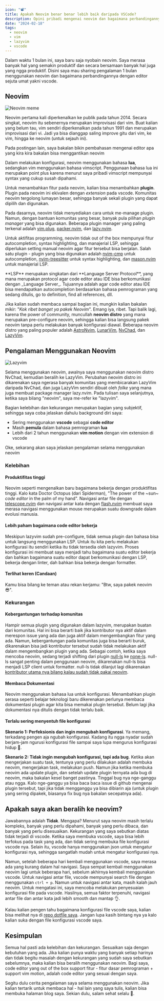 ```yaml
---
icon: "📽️"
title: Apakah Neovim benar benar lebih baik daripada VSCode?
description: Opini pribadi mengenai neovim dan bagaimana perbandingannya dengan modern code editor seperti vscode
date: "2024-02-18"
tags:
  - neovim
  - vim
  - lazyvim
  - vscode
---
```


Dalam waktu 1 bulan ini, saya baru saja nyobain neovim. Saya merasa banyak hal yang semakin produktif dan secara bersamaan banyak hal juga yang ngga produktif. Disini saya mau sharing pengalaman 1 bulan menggunakan neovim dan bagaimana perbandingannya dengan editor sejuta umat yakni vscode.

## Neovim

<Image
  src="https://miro.medium.com/v2/resize:fit:1152/0*GV9sbK_g6fiNqsuS.jpg"
  alt="Neovim meme"
  size={300}
/>

Neovim pertama kali diperkenalkan ke publik pada tahun 2014. Secara singkat, neovim itu sebenernya merupakan improvisasi dari vim. Buat kalian yang belum tau, vim sendiri diperkenalkan pada tahun 1991 dan merupakan improvisasi dari vi. Jadi ya bisa dianggap saling improve gitu dari vim, ke vim, hingga ke neovim (untuk sejauh ini).

<Alert>
  Pada postingan lain, saya bakalan bikin pembahasan mengenai editor apa yang
  kira kira bakalan bisa menggantikan neovim
</Alert>

Dalam melakukan konfigurasi, neovim menggunakan bahasa **lua**, sedangkan vim menggunakan bahasa vimscript. Penggunaan bahasa lua ini merupakan point plus karena menurut saya pribadi vimscript mempunyai syntax yang cukup susah dipahami.

Untuk menambahkan fitur pada neovim, kalian bisa menambahkan **plugin**. Plugin pada neovim ini ekivalen dengan _extension_ pada vscode. Komunitas neovim tergolong lumayan besar, sehingga banyak sekali plugin yang dapat dipilih dan digunakan.

Pada dasarnya, neovim tidak menyediakan cara untuk me-manage plugin. Namun, dengan bantuan komunitas yang besar, banyak pula pilihan _plugin manager_ yang bisa digunakan. Beberapa plugin manager yang paling terkenal adalah [vim.plug](https://github.com/junegunn/vim-plug), [packer.nvim](https://github.com/wbthomason/packer.nvim), dan [lazy.nvim](https://github.com/folke/lazy.nvim).

Untuk aktifitas programming, neovim tidak out of the box mempunyai fitur autocompletion, syntax highlighting, dan manajerial LSP, sehingga diperlukan setting manual neovim agar fitur tersebut bisa berjalan. Salah satu plugin - plugin yang bisa digunakan adalah [nvim-cmp](https://github.com/hrsh7th/nvim-cmp) untuk autocompletion, [nvim-treesitter](https://github.com/nvim-treesitter/nvim-treesitter) untuk syntax highlighting, dan [mason.nvim](https://github.com/williamboman/mason.nvim) untuk manajerial LSP.

<Alert>
  **LSP** merupakan singkatan dari **Language Server Protocol**, yang mana
  merupakan protocol agar code editor atau IDE bisa berkomunikasi dengan
  _Language Server_. Tujuannya adalah agar code editor atau IDE bisa mendapatkan
  autocompletion berdasarkan bahasa pemrograman yang sedang ditulis, go to
  definition, find all references, dll.
</Alert>

Jika kalian sudah membaca sampai bagian ini, mungkin kalian bakalan mikir: "_Kok ribet banget ya pakek Neovim_". Emang iya, ribet. Tapi balik lagi, karena the power of community, muncullah **neovim distro** yang mana merupakan pre-configure neovim, sehingga kalian bisa langsung pakek neovim tanpa perlu melakukan banyak konfigurasi diawal. Beberapa neovim distro yang paling populer adalah [AstroNvim](https://astronvim.com), [LunarVim](https://www.lunarvim.org), [NvChad](https://nvchad.com), dan [LazyVim](https://www.lazyvim.org).

## Pengalaman Menggunakan Neovim

<Image
  src="https://user-images.githubusercontent.com/292349/213447056-92290767-ea16-430c-8727-ce994c93e9cc.png"
  alt="Lazyvim"
  size={1000}
  caption="LazyVim"
/>

Selama menggunakan neovim, awalnya saya menggunakan neovim distro NvChad, kemudian beralih ke LazyVim. Perubahan neovim distro ini dikarenakan saya ngerasa banyak komunitas yang membicarakan LazyVim daripada NvChad, dan juga LazyVim sendiri dibuat oleh _folke_ yang mana juga membuat package manager lazy.nvim. Pada tulisan saya selanjutnya, ketika saya bilang "neovim", saya me-refer ke "lazyvim".

Bagian kelebihan dan kekurangan merupakan bagian yang subjektif, sehingga saya coba jelaskan dahulu background diri saya:

- Sering menggunakan **vscode** sebagai **code editor**
- Masih **pemula** dalam bahasa pemrograman **lua**
- Lebih dari 2 tahun menggunakan **vim motion** dengan vim extension di vscode

Oke, sekarang akan saya jelaskan pengalaman selama menggunakan neovim

### Kelebihan

#### Produktifitas tinggi

Neovim seperti mengenalkan baru bagaimana bekerja dengan produktifitas tinggi. Kalo kata Doctor Octopus (dari Spiderman), "The power of the ~sun~ _code editor_ in the palm of my hand". Navigasi antar file dengan [telescope.nvim](https://github.com/nvim-telescope/telescope.nvim) dan navigasi antar kata dengan [flash.nvim](https://github.com/folke/flash.nvim) membuat saya merasa navigasi menggunakan mouse merupakan suatu downgrade dalam evolusi manusia.

#### Lebih paham bagaimana code editor bekerja

Meskipun lazyvim sudah pre-configure, tidak semua plugin dan bahasa bisa untuk langsung menggunakan LSP. Untuk itu kita perlu melakukan konfigurasi itu sendiri ketika itu tidak tersedia oleh lazyvim. Proses konfigurasi ini membuat saya menjadi tahu bagaimana suatu editor bekerja dan bahkan bagaimana suatu editor dapat berkomunikasi dengan LSP, bekerja dengan linter, dah bahkan bisa bekerja dengan formatter.

#### Terlihat keren (Candaan)

Kamu bisa bilang ke teman atau rekan kerjamu: "Btw, saya pakek neovim 😎".

### Kekurangan

#### Kebergantungan terhadap komunitas

Hampir semua plugin yang digunakan dalam lazyvim, merupakan buatan dari komunitas. Hal ini bisa berarti baik jika kontributor nya aktif dalam merespon issue yang ada dan juga aktif dalam mengembangkan fitur yang ada. Namun, kebergantungan pada komunitas juga bisa berarti buruk, dikarenakan bisa jadi kontributor tersebut sudah tidak melakukan aktif dalam mengembangkan plugin yang ada. Sebagai contoh, ketika saya mencoba neovim, sedang terjadi shifting dari plugin [null-ls](https://github.com/jose-elias-alvarez/null-ls.nvim) ke [none-ls](https://github.com/nvimtools/none-ls.nvim). null-ls sangat penting dalam penggunaan neovim, dikarenakan null-ls bisa menjadi LSP client untuk formatter. null-ls tidak dilanjut lagi dikarenakan [kontributor utama nya bilang kalau sudah tidak pakai neovim](https://github.com/jose-elias-alvarez/null-ls.nvim/issues/1621).

#### Membaca Dokumentasi

Neovim menggunakan bahasa lua untuk konfigurasi. Menambahkan plugin serasa seperti belajar teknologi baru dikerenakan perlunya membaca dokumentasi plugin agar kita bisa memakai plugin tersebut. Belum lagi jika dokumentasi nya ditulis dengan tidak terlalu baik.

#### Terlalu sering menyentuh file konfigurasi

**Skenario 1: Perfeksionis dan ingin mengubah konfigurasi**. Ya memang, terkadang pengen aja ngubah konfigurasi. Kadang itu ngga nyadar sudah berjam-jam ngurusi konfigurasi file sampai saya lupa mengurus konfigurasi hidup 🥲.

**Skenario 2: Tidak ingin mengubah konfigurasi, tapi ada bug**. Ketika akan mengerjakan suatu task, tentunya yang perlu dilakukan adalah membuka neovim, mengerjakan task, melakukan push. Namun jika ketika membuka neovim ada update plugin, dan setelah update plugin ternyata ada bug di neovim, maka bakalan kesel banget pastinya. Tinggal bug nya nge-ganggu atau ngga. Kalo nge-ganggu ya bisa baca baca issue di github mengenai plugin tersebut, tapi jika tidak mengganggu ya bisa dibiarin aja (untuk plugin yang sering dipakek, biasanya fix bug nya bakalan secepatnya ada).

## Apakah saya akan beralih ke neovim?

Jawabannya adalah **Tidak**. Mengapa? Menurut saya neovim masih terlalu kompleks, banyak yang perlu dipahami, banyak yang perlu dibaca, dan banyak yang perlu disesuaikan. Kekurangan yang saya sebutkan diatas tidak terjadi di vscode. Ketika saya membuka vscode, saya bisa lebih terfokus pada task yang ada, dan tidak sering membuka file konfigurasi vscode nya. Selain itu, vscode hanya menggunakan json untuk mengatur konfigurasi nya, sehingga sangatlah mudah untuk mengatur konfigurasi nya.

Namun, setelah beberapa hari kembali menggunakan vscode, saya merasa ada yang kurang dalam hal navigasi. Saya sempat kembali menggunakan neovim lagi untuk beberapa hari, sebelum akhirnya kembali menggunakan vscode. Untuk navigasi antar file, vscode mempunyai search file dengan menggunakan `ctrl + p`. Namun untuk navigasi antar kata, masih kalah jauh neovim. Untuk mengatasi ini, saya mencoba melakukan penyesuaian konfigurasi file pada vscode. Hasilnya, semua faktor terpenuhi, navigasi antar file dan antar kata jadi lebih smooth dan mantap 👌.

Kalau kalian pengen tahu bagaimana konfigurasi file vscode saya, kalian bisa melihat nya di [repo dotfile saya](https://github.com/alfariiizi/dotfiles/tree/main/dot_config/private_Code/User). Jangan lupa kasih bintang nya ya kalo kalian suka dengan file konfigurasi vscode saya.

## Kesimpulan

Semua hal pasti ada kelebihan dan kekurangan. Sesuaikan saja dengan kebutuhan yang ada. Jika kalian punya waktu yang banyak setiap harinya dan tidak begitu masalah dengan kekurangan yang sudah saya sebutkan sebelumnya, maka kalian bisa beralih menggunakan neovim. Bagi saya, code editor yang out of the box support fitur - fitur dasar pemrograman + support vim motion, adalah code editor yang sesuai dengan saya.

Segitu dulu cerita pengalaman saya selama menggunakan neovim. Jika kalian tertarik untuk membaca hal - hal lain yang saya tulis, kalian bisa membuka <Link href="/blog">halaman blog saya</Link>. Sekian dulu, salam sehat selalu 👋.

